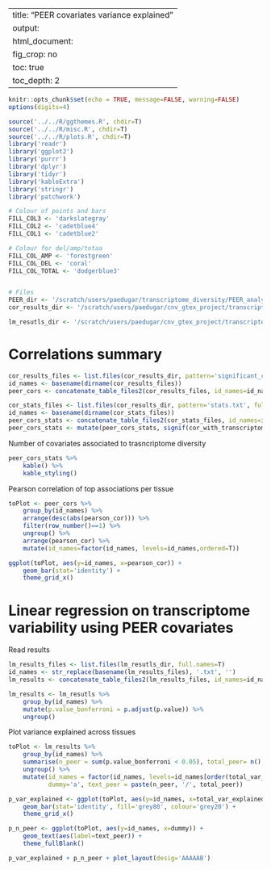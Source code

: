 
---
title: "PEER covariates variance explained"
output:
    html_document:
        fig_crop: no
        toc: true
        toc_depth: 2
---

```r
knitr::opts_chunk$set(echo = TRUE, message=FALSE, warning=FALSE)
options(digits=4)
```

```r
source('../../R/ggthemes.R', chdir=T)
source('../../R/misc.R', chdir=T)
source('../../R/plots.R', chdir=T)
library('readr')
library('ggplot2')
library('purrr')
library('dplyr')
library('tidyr')
library('kableExtra')
library('stringr')
library('patchwork')
```

```r

# Colour of points and bars
FILL_COL3 <- 'darkslategray'
FILL_COL2 <- 'cadetblue4'
FILL_COL1 <- 'cadetblue2'

# Colour for del/amp/totaa
FILL_COL_AMP <- 'forestgreen'
FILL_COL_DEL <- 'coral'
FILL_COL_TOTAL <- 'dodgerblue3'


# Files
PEER_dir <- '/scratch/users/paedugar/transcriptome_diversity/PEER_analyses/tpm/var_explained_by_transcriptome_diversity/lin/'
cor_results_dir <- '/scratch/users/paedugar/cnv_gtex_project/transcriptome_diversity/peer_associated_with_transcriptome_diversity/'

lm_resutls_dir <- '/scratch/users/paedugar/cnv_gtex_project/transcriptome_diversity/variance_explained_by_PEER/'

```

# Correlations summary 

```r
cor_results_files <- list.files(cor_results_dir, pattern='significant_cors.txt', full.names=T, recursive=T)
id_names <- basename(dirname(cor_results_files))
peer_cors <- concatenate_table_files2(cor_results_files, id_names=id_names)

cor_stats_files <- list.files(cor_results_dir, pattern='stats.txt', full.names=T, recursive=T)
id_names <- basename(dirname(cor_stats_files))
peer_cors_stats <- concatenate_table_files2(cor_stats_files, id_names=id_names)
peer_cors_stats <- mutate(peer_cors_stats, signif(cor_with_transcriptome_diversity_peer/total_peer, 3) * 100)
```

Number of covariates associated to trasncriptome diversity
```r
peer_cors_stats %>%
    kable() %>%
    kable_styling()
```

Pearson correlation of top associations per tissue
```r
toPlot <- peer_cors %>%
    group_by(id_names) %>%
    arrange(desc(abs(pearson_cor))) %>%
    filter(row_number()==1) %>%
    ungroup() %>% 
    arrange(pearson_cor) %>%
    mutate(id_names=factor(id_names, levels=id_names,ordered=T))

ggplot(toPlot, aes(y=id_names, x=pearson_cor)) +
    geom_bar(stat='identity') +
    theme_grid_x()
```



# Linear regression on transcriptome variability using PEER covariates

Read results
```r
lm_results_files <- list.files(lm_resutls_dir, full.names=T)
id_names <- str_replace(basename(lm_results_files), '.txt', '')
lm_results <- concatenate_table_files2(lm_results_files, id_names=id_names)

lm_results <- lm_resutls %>%
    group_by(id_names) %>%
    mutate(p.value_bonferroni = p.adjust(p.value)) %>%
    ungroup()
```

Plot variance explained across tissues

```r
toPlot <- lm_results %>%
    group_by(id_names) %>%
    summarise(n_peer = sum(p.value_bonferroni < 0.05), total_peer= n(), total_var_explained=model_r_squared[1]) %>%
    ungroup() %>%
    mutate(id_names = factor(id_names, levels=id_names[order(total_var_explained)], ordered=T),
           dummy='a', text_peer = paste(n_peer, '/', total_peer))

p_var_explained <- ggplot(toPlot, aes(y=id_names, x=total_var_explained)) +
    geom_bar(stat='identity', fill='grey80', colour='grey20') +
    theme_grid_x()

p_n_peer <- ggplot(toPlot, aes(y=id_names, x=dummy)) +
    geom_text(aes(label=text_peer)) +
    theme_fullBlank()

p_var_explained + p_n_peer + plot_layout(desig='AAAAAB')
```

